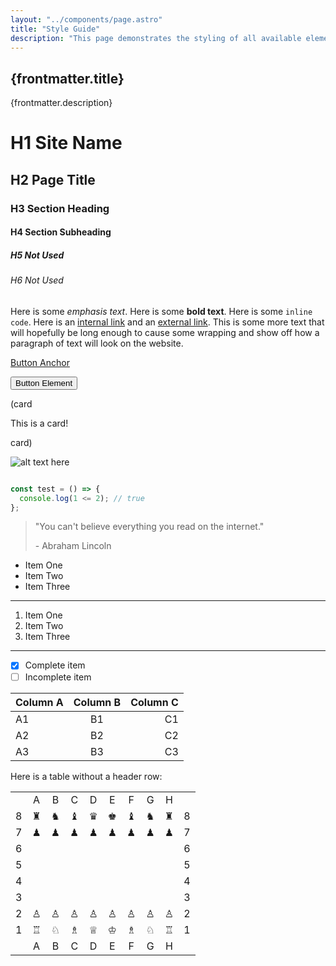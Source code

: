 ```yaml
---
layout: "../components/page.astro"
title: "Style Guide"
description: "This page demonstrates the styling of all available elements."
---
```


## {frontmatter.title}

{frontmatter.description}

# H1 Site Name

## H2 Page Title

### H3 Section Heading

#### H4 Section Subheading

##### H5 Not Used

###### H6 Not Used

Here is some *emphasis text*. Here is some **bold text**. Here is some `inline code`. Here is an [internal link](/) and an [external link](https://github.com). This is some more text that will hopefully be long enough to cause some wrapping and show off how a paragraph of text will look on the website.

<a class="button" href="/style">Button Anchor</a>

<button>Button Element</button>

(card

This is a card!

card)

![alt text here](/trees.jpg)

```js

const test = () => {
  console.log(1 <= 2); // true
};

```

> "You can't believe everything you read on the internet."
>
> \- Abraham Lincoln

- Item One
- Item Two
- Item Three

---

1. Item One
1. Item Two
1. Item Three

---

- [x] Complete item
- [ ] Incomplete item

|Column A | Column B | Column C |
|:--------|:--------:|---------:|
| A1      | B1       | C1       |
| A2      | B2       | C2       |
| A3      | B3       | C3       |

Here is a table without a header row:

|   |         |         |         |         |         |         |         |         |   |
|:-:|:-------:|:-------:|:-------:|:-------:|:-------:|:-------:|:-------:|:-------:|:-:|
|   |    A    |    B    |    C    |    D    |    E    |    F    |    G    |    H    |   |
| 8 | &#9820; | &#9822; | &#9821; | &#9819; | &#9818; | &#9821; | &#9822; | &#9820; | 8 |
| 7 | &#9823; | &#9823; | &#9823; | &#9823; | &#9823; | &#9823; | &#9823; | &#9823; | 7 |
| 6 |         |         |         |         |         |         |         |         | 6 |
| 5 |         |         |         |         |         |         |         |         | 5 |
| 4 |         |         |         |         |         |         |         |         | 4 |
| 3 |         |         |         |         |         |         |         |         | 3 |
| 2 | &#9817; | &#9817; | &#9817; | &#9817; | &#9817; | &#9817; | &#9817; | &#9817; | 2 |
| 1 | &#9814; | &#9816; | &#9815; | &#9813; | &#9812; | &#9815; | &#9816; | &#9814; | 1 |
|   |    A    |    B    |    C    |    D    |    E    |    F    |    G    |    H    |   |